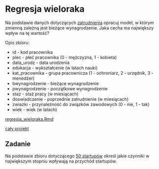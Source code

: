 # Regresja wieloraka

Na podstawie danych dotyczących [zatrudnienia](data/pracownicy.csv) opracuj model, w którym zmienną zależną jest bieżące wynagrodzenie. Jaka cecha ma największy wpływ na tę wartość?

Opis zbioru:

- id - kod pracownika
- plec - płeć pracownika (0 - mężczyzna, 1 - kobieta)
- data_urodz - data urodzenia
- edukacja - wykształcenie (w latach nauki)
- kat_pracownika - grupa pracownicza (1 - ochroniarz, 2 - urzędnik, 3 - menedżer)
- bwynagrodzenie - bieżące wynagrodzenie
- pwynagrodzenie - początkowe wynagrodzenie
- staz - staż pracy (w miesiącach)
- doswiadczenie - poprzednie zatrudnienie (w miesiącach)
- zwiazki - przynależność do związków zawodowych (0 - nie, 1 - tak)
- wiek - wiek (w latach)

[regresja_wieloraka.Rmd](res/regresja_wieloraka.Rmd)

[cały projekt](res/adr.zip)


## Zadanie 

Na podstawie zbioru dotyczącego [50 startupów](data/50_Startups.csv) określ jakie czynniki w największym stopniu wpływają na przychód startupów.